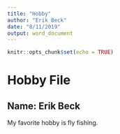 ```yaml
---
title: "Hobby"
author: "Erik Beck"
date: "8/11/2019"
output: word_document
---
```


```r
knitr::opts_chunk$set(echo = TRUE)
```
# Hobby File #
## Name: Erik Beck ##
My favorite hobby is fly fishing.
